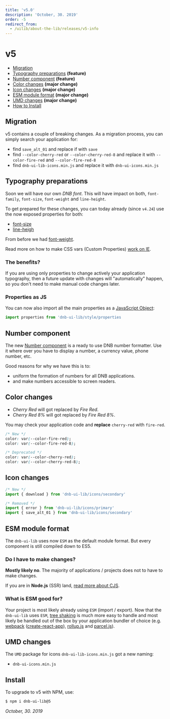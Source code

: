 ```yaml
---
title: 'v5.0'
description: 'October, 30. 2019'
order: -5
redirect_from:
  - /uilib/about-the-lib/releases/v5-info
---
```


# v5

- [Migration](#migration)
- [Typography preparations](#typography-preparations) **(feature)**
- [Number component](#number-component) **(feature)**
- [Color changes](#color-changes) **(major change)**
- [Icon changes](#icon-changes) **(major change)**
- [ESM module format](#esm-module-format) **(major change)**
- [UMD changes](#umd-changes) **(major change)**
- [How to Install](#install)

## Migration

v5 contains a couple of breaking changes. As a migration process, you can simply search your application for:

- find `save_alt_01` and replace if with `save`
- find `--color-cherry-red` or `--color-cherry-red-8` and replace it with `--color-fire-red` and `--color-fire-red-8`
- find `dnb-ui-lib-icons.min.js` and replace it with `dnb-ui-icons.min.js`

## Typography preparations

Soon we will have our own _DNB font_. This will have impact on both, `font-family`, `font-size`, `font-weight` and `line-height`.

To get prepared for these changes, you can today already (since `v4.24`) use the now exposed properties for both:

- [font-size](/uilib/typography/font-size)
- [line-heigh](/uilib/typography/line-height)

From before we had [font-weight](/uilib/typography/font-weight).

Read more on how to make CSS vars (Custom Properties) [work on IE](/uilib/usage/customisation/styling/polyfill).

### The benefits?

If you are using only properties to change actively your application typography, then a future update with changes will "automatically" happen, so you don't need to make manual code changes later.

### Properties as JS

You can now also import all the main properties as a [JavaScript Object](/uilib/usage/customisation/styling/polyfill#properties):

```js
import properties from 'dnb-ui-lib/style/properties
```

## Number component

The new [Number component](/uilib/components/number) is a ready to use DNB number formatter. Use it where over you have to display a number, a currency value, phone number, etc.

Good reasons for why we have this is to:

- uniform the formation of numbers for all DNB applications.
- and make numbers accessible to screen readers.

## Color changes

- _Cherry Red_ will got replaced by _Fire Red_.
- _Cherry Red 8%_ will got replaced by _Fire Red 8%_.

You may check your application code and **replace** `cherry-red` with `fire-red`.

```css
/* New */
color: var(--color-fire-red);
color: var(--color-fire-red-8);

/* Deprecated */
color: var(--color-cherry-red);
color: var(--color-cherry-red-8);
```

## Icon changes

```js
/* New */
import { download } from 'dnb-ui-lib/icons/secondary'

/* Removed */
import { error } from 'dnb-ui-lib/icons/primary'
import { save_alt_01 } from 'dnb-ui-lib/icons/secondary'
```

## ESM module format

The `dnb-ui-lib` uses now `ESM` as the default module format. But every component is still compiled down to ES5.

### Do I have to make changes?

**Mostly likely no**. The majority of applications / projects does not to have to make changes.

If you are in **Node.js** (SSR) land, [read more about CJS](/uilib/usage/first-steps/es6#commonjs-cjs).

### What is ESM good for?

Your project is most likely already using `ESM` (import / export). Now that the `dnb-ui-lib` uses `ESM`, [tree shaking](/uilib/usage/first-steps/es6#tree-shaking) is much more easy to handle and most likely be handled out of the box by your application bundler of choice (e.g. [webpack](https://webpack.js.org) ([create-react-app](https://github.com/facebook/create-react-app)), [rollup.js](https://rollupjs.org/guide/en/) and [parcel.js](https://parceljs.org)).

## UMD changes

The `UMD` package for icons `dnb-ui-lib-icons.min.js` got a new naming:

- `dnb-ui-icons.min.js`

## Install

To upgrade to v5 with NPM, use:

```bash
$ npm i dnb-ui-lib@5
```

_October, 30. 2019_
